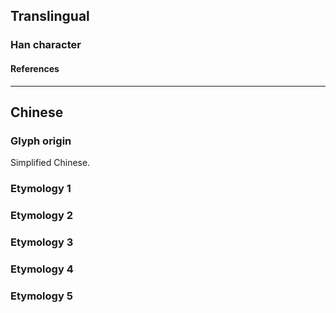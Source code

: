 {{also|咼}}
{{character info}}
==Translingual==

===Han character===
{{Han char|rn=30|rad=口|as=04|sn=7|four=|canj=ROB,XXROB|ids=⿱口内}}

====References====
{{Han ref|kx=0181.191|hdz=10589.040|uh=5459}}

----

==Chinese==

===Glyph origin===
Simplified Chinese.

===Etymology 1===
{{zh-see|咼}}

===Etymology 2===
{{zh-see|渦|ss}}

===Etymology 3===
{{zh-see|媧|ss}}

===Etymology 4===
{{zh-see|窩|ss}}

===Etymology 5===
{{zh-see|萵|ss}}